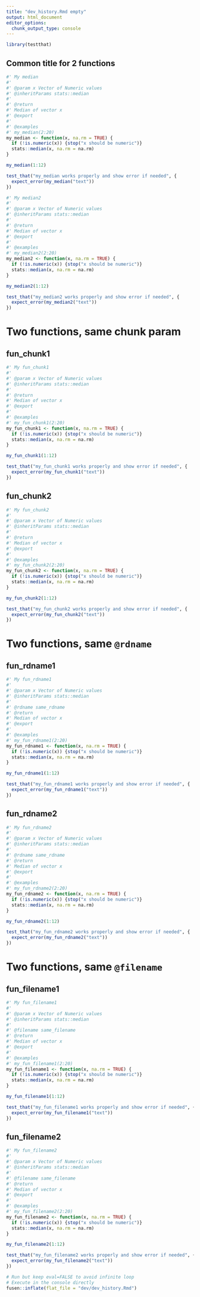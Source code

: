 ```yaml
---
title: "dev_history.Rmd empty"
output: html_document
editor_options: 
  chunk_output_type: console
---
```


```r
library(testthat)
```

## Common title for 2 functions

```r
#' My median
#'
#' @param x Vector of Numeric values
#' @inheritParams stats::median
#'
#' @return
#' Median of vector x
#' @export
#'
#' @examples
#' my_median(2:20)
my_median <- function(x, na.rm = TRUE) {
  if (!is.numeric(x)) {stop("x should be numeric")}
  stats::median(x, na.rm = na.rm)
}
```

```r
my_median(1:12)
```

```r
test_that("my_median works properly and show error if needed", {
  expect_error(my_median("text"))
})
```

```r
#' My median2
#'
#' @param x Vector of Numeric values
#' @inheritParams stats::median
#'
#' @return
#' Median of vector x
#' @export
#'
#' @examples
#' my_median2(2:20)
my_median2 <- function(x, na.rm = TRUE) {
  if (!is.numeric(x)) {stop("x should be numeric")}
  stats::median(x, na.rm = na.rm)
}
```

```r
my_median2(1:12)
```

```r
test_that("my_median2 works properly and show error if needed", {
  expect_error(my_median2("text"))
})
```

# Two functions, same chunk param
## fun_chunk1

```r
#' My fun_chunk1
#'
#' @param x Vector of Numeric values
#' @inheritParams stats::median
#'
#' @return
#' Median of vector x
#' @export
#'
#' @examples
#' my_fun_chunk1(2:20)
my_fun_chunk1 <- function(x, na.rm = TRUE) {
  if (!is.numeric(x)) {stop("x should be numeric")}
  stats::median(x, na.rm = na.rm)
}
```

```r
my_fun_chunk1(1:12)
```

```r
test_that("my_fun_chunk1 works properly and show error if needed", {
  expect_error(my_fun_chunk1("text"))
})
```

## fun_chunk2

```r
#' My fun_chunk2
#'
#' @param x Vector of Numeric values
#' @inheritParams stats::median
#'
#' @return
#' Median of vector x
#' @export
#'
#' @examples
#' my_fun_chunk2(2:20)
my_fun_chunk2 <- function(x, na.rm = TRUE) {
  if (!is.numeric(x)) {stop("x should be numeric")}
  stats::median(x, na.rm = na.rm)
}
```

```r
my_fun_chunk2(1:12)
```

```r
test_that("my_fun_chunk2 works properly and show error if needed", {
  expect_error(my_fun_chunk2("text"))
})
```

# Two functions, same `@rdname`
## fun_rdname1

```r
#' My fun_rdname1
#'
#' @param x Vector of Numeric values
#' @inheritParams stats::median
#'
#' @rdname same_rdname
#' @return
#' Median of vector x
#' @export
#'
#' @examples
#' my_fun_rdname1(2:20)
my_fun_rdname1 <- function(x, na.rm = TRUE) {
  if (!is.numeric(x)) {stop("x should be numeric")}
  stats::median(x, na.rm = na.rm)
}
```

```r
my_fun_rdname1(1:12)
```

```r
test_that("my_fun_rdname1 works properly and show error if needed", {
  expect_error(my_fun_rdname1("text"))
})
```

## fun_rdname2

```r
#' My fun_rdname2
#'
#' @param x Vector of Numeric values
#' @inheritParams stats::median
#'
#' @rdname same_rdname
#' @return
#' Median of vector x
#' @export
#'
#' @examples
#' my_fun_rdname2(2:20)
my_fun_rdname2 <- function(x, na.rm = TRUE) {
  if (!is.numeric(x)) {stop("x should be numeric")}
  stats::median(x, na.rm = na.rm)
}
```

```r
my_fun_rdname2(1:12)
```

```r
test_that("my_fun_rdname2 works properly and show error if needed", {
  expect_error(my_fun_rdname2("text"))
})
```

# Two functions, same `@filename`
## fun_filename1

```r
#' My fun_filename1
#'
#' @param x Vector of Numeric values
#' @inheritParams stats::median
#'
#' @filename same_filename
#' @return
#' Median of vector x
#' @export
#'
#' @examples
#' my_fun_filename1(2:20)
my_fun_filename1 <- function(x, na.rm = TRUE) {
  if (!is.numeric(x)) {stop("x should be numeric")}
  stats::median(x, na.rm = na.rm)
}
```

```r
my_fun_filename1(1:12)
```

```r
test_that("my_fun_filename1 works properly and show error if needed", {
  expect_error(my_fun_filename1("text"))
})
```

## fun_filename2

```r
#' My fun_filename2
#'
#' @param x Vector of Numeric values
#' @inheritParams stats::median
#'
#' @filename same_filename
#' @return
#' Median of vector x
#' @export
#'
#' @examples
#' my_fun_filename2(2:20)
my_fun_filename2 <- function(x, na.rm = TRUE) {
  if (!is.numeric(x)) {stop("x should be numeric")}
  stats::median(x, na.rm = na.rm)
}
```

```r
my_fun_filename2(1:12)
```

```r
test_that("my_fun_filename2 works properly and show error if needed", {
  expect_error(my_fun_filename2("text"))
})
```

```r
# Run but keep eval=FALSE to avoid infinite loop
# Execute in the console directly
fusen::inflate(flat_file = "dev/dev_history.Rmd")
```
